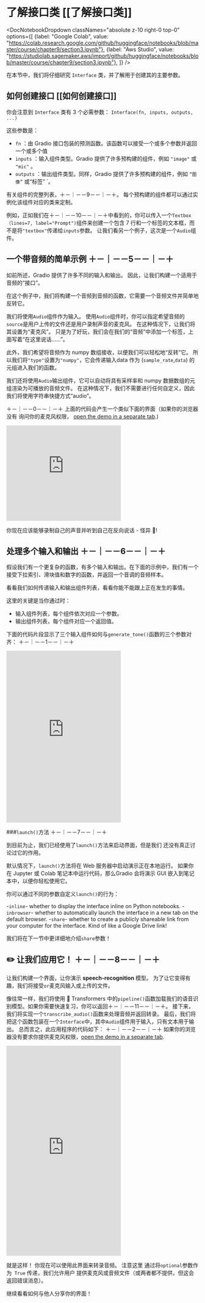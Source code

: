 # 了解接口类 [[了解接口类]]


<DocNotebookDropdown
  classNames="absolute z-10 right-0 top-0"
  options={[
    {label: "Google Colab", value: "https://colab.research.google.com/github/huggingface/notebooks/blob/master/course/chapter9/section3.ipynb"},
    {label: "Aws Studio", value: "https://studiolab.sagemaker.aws/import/github/huggingface/notebooks/blob/master/course/chapter9/section3.ipynb"},
]} />

在本节中，我们将仔细研究 `Interface` 类，并了解用于创建其的主要参数。

## 如何创建接口 [[如何创建接口]]

你会注意到 `Interface` 类有 3 个必需参数：
`Interface(fn, inputs, outputs, ...)` 

这些参数是：

  - `fn` ：由 Gradio 接口包装的预测函数。该函数可以接受一个或多个参数并返回一个或多个值
  - `inputs` ：输入组件类型。Gradio 提供了许多预构建的组件，例如 `"image"` 或 `"mic"` 。
  - `outputs` ：输出组件类型。同样，Gradio 提供了许多预构建的组件，例如 `“图像”` 或“标签” `。

有关组件的完整列表，＋－｜－－9－－｜－＋。 每个预构建的组件都可以通过实例化该组件对应的类来定制。

例如，正如我们在＋－｜－－10－－｜－＋中看到的，你可以传入一个` Textbox（lines=7, label="Prompt") `组件来创建一个包含 7 行和一个标签的文本框，而不是将` "textbox" `传递给` inputs `参数。
让我们看另一个例子，这次是一个` Audio `组件。

## 一个带音频的简单示例 ＋－｜－－5－－｜－＋

如前所述，Gradio 提供了许多不同的输入和输出。
因此，让我们构建一个适用于音频的“接口”。

在这个例子中，我们将构建一个音频到音频的函数，它需要一个音频文件并简单地反转它。

我们将使用` Audio `组件作为输入。 使用` Audio `组件时，你可以指定希望音频的` source `是用户上传的文件还是用户录制声音的麦克风。 在这种情况下，让我们将其设置为“麦克风”。 只是为了好玩，我们会在我们的“音频”中添加一个标签，上面写着“在这里说话……”。

此外，我们希望将音频作为 numpy 数组接收，以便我们可以轻松地“反转”它。 所以我们将` "type" `设置为` "numpy" `，它会传递输入data 作为 (` sample_rate `,` data `) 的元组进入我们的函数。

我们还将使用` Audio `输出组件，它可以自动将具有采样率和 numpy 数据数组的元组渲染为可播放的音频文件。 在这种情况下，我们不需要进行任何自定义，因此我们将使用字符串快捷方式“audio”。

＋－｜－－0－－｜－＋
上面的代码会产生一个类似下面的界面（如果你的浏览器没有
询问你的麦克风权限， <a href="https://huggingface.co/spaces/course-demos/audio-reverse" target="_blank">open the demo in  a separate tab</a>.)

<iframe src="https://course-demos-audio-reverse.hf.space" frameBorder="0" height="250" title="Gradio app" class="container p-0 flex-grow space-iframe" allow="accelerometer; ambient-light-sensor; autoplay; battery; camera; document-domain; encrypted-media; fullscreen; geolocation; gyroscope; layout-animations; legacy-image-formats; magnetometer; microphone; midi; oversized-images; payment; picture-in-picture; publickey-credentials-get; sync-xhr; usb; vr ; wake-lock; xr-spatial-tracking" sandbox="allow-forms allow-modals allow-popups allow-popups-to-escape-sandbox allow-same-origin allow-scripts allow-downloads"></iframe>

你现在应该能够录制自己的声音并听到自己在反向说话 - 怪异 👻!

## 处理多个输入和输出 ＋－｜－－6－－｜－＋

假设我们有一个更复杂的函数，有多个输入和输出。在下面的示例中，我们有一个接受下拉索引、滑块值和数字的函数，并返回一个音调的音频样本。

看看我们如何传递输入和输出组件列表，看看你能不能跟上正在发生的事情。

这里的关键是当你通过时：
* 输入组件列表，每个组件依次对应一个参数。
* 输出组件列表，每个组件对应一个返回值。

下面的代码片段显示了三个输入组件如何与` generate_tone() `函数的三个参数对齐：
＋－｜－－1－－｜－＋
<iframe src="https://course-demos-generate-tone.hf.space" frameBorder="0" height="450" title="Gradio app" class="container p-0 flex-grow space-iframe" allow="accelerometer; ambient-light-sensor; autoplay; battery; camera; document-domain; encrypted-media; fullscreen; geolocation; gyroscope; layout-animations; legacy-image-formats; magnetometer; microphone; midi; oversized-images; payment; picture-in-picture; publickey-credentials-get; sync-xhr; usb; vr ; wake-lock; xr-spatial-tracking" sandbox="allow-forms allow-modals allow-popups allow-popups-to-escape-sandbox allow-same-origin allow-scripts allow-downloads"></iframe>


###` launch() `方法 ＋－｜－－7－－｜－＋

到目前为止，我们已经使用了` launch() `方法来启动界面，但是我们
还没有真正讨论过它的作用。

默认情况下，` launch() `方法将在 Web 服务器中启动演示正在本地运行。 如果你在 Jupyter 或 Colab 笔记本中运行代码，那么Gradio 会将演示 GUI 嵌入到笔记本中，以便你轻松使用它。

你可以通过不同的参数自定义` launch() `的行为：

  -` inline `- whether to display the interface inline on Python notebooks.
  -` inbrowser `- whether to automatically launch the interface in a new tab on the default browser.
  -` share `- whether to create a publicly shareable link from your computer for the interface. Kind of like a Google Drive link!

我们将在下一节中更详细地介绍` share `参数！

## ✏️ 让我们应用它！ ＋－｜－－8－－｜－＋

让我们构建一个界面，让你演示 **speech-recognition** 模型。
为了让它变得有趣，我们将接受` or `麦克风输入或上传的文件。

像往常一样，我们将使用 🤗 Transformers 中的` pipeline() `函数加载我们的语音识别模型。如果你需要快速复习，你可以返回＋－｜－－11－－｜－＋。 接下来，我们将实现一个` transcribe_audio() `函数来处理音频并返回转录。 最后，我们将把这个函数包装在一个` Interface `中，其中` Audio `组件用于输入，只有文本用于输出。 总而言之，此应用程序的代码如下：
＋－｜－－2－－｜－＋
如果你的浏览器没有要求你提供麦克风权限，<a href="https://huggingface.co/spaces/course-demos/audio-reverse" target="_blank">open the demo in a separate tab</a>.

<iframe src="https://course-demos-asr.hf.space" frameBorder="0" height="550" title="Gradio app" class="container p-0 flex-grow space-iframe" allow="accelerometer; ambient-light-sensor; autoplay; battery; camera; document-domain; encrypted-media; fullscreen; geolocation; gyroscope; layout-animations; legacy-image-formats; magnetometer; microphone; midi; oversized-images; payment; picture-in-picture; publickey-credentials-get; sync-xhr; usb; vr ; wake-lock; xr-spatial-tracking" sandbox="allow-forms allow-modals allow-popups allow-popups-to-escape-sandbox allow-same-origin allow-scripts allow-downloads"></iframe>


就是这样！ 你现在可以使用此界面来转录音频。 注意这里
通过将` optional `参数作为` True` 传递，我们允许用户
提供麦克风或音频文件（或两者都不提供，但这会返回错误消息）。

继续看看如何与他人分享你的界面！